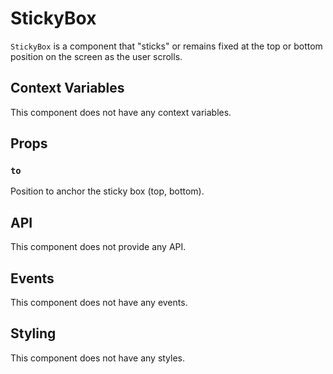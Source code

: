 # StickyBox

`StickyBox` is a component that "sticks" or remains fixed at the top or bottom position on the screen
as the user scrolls.

## Context Variables

This component does not have any context variables.

## Props

### `to`

Position to anchor the sticky box (top, bottom).

## API

This component does not provide any API.

## Events

This component does not have any events.

## Styling

This component does not have any styles.

